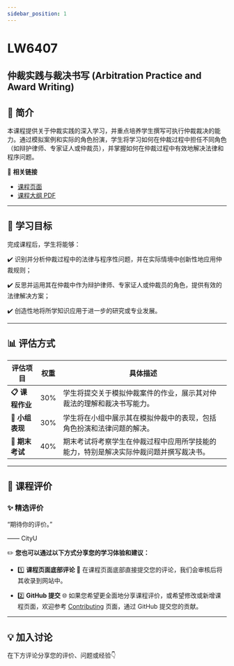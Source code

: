 ```yaml
---
sidebar_position: 1
---
```


# LW6407
## 仲裁实践与裁决书写 (Arbitration Practice and Award Writing)

## **📘 简介**
本课程提供关于仲裁实践的深入学习，并重点培养学生撰写可执行仲裁裁决的能力。通过模拟案例和实际的角色扮演，学生将学习如何在仲裁过程中担任不同角色（如辩护律师、专家证人或仲裁员），并掌握如何在仲裁过程中有效地解决法律和程序问题。

🔗 **相关链接**
- [课程页面](https://www.cityu.edu.hk/catalogue/pg/202425/course/LW6407.htm)
- [课程大纲 PDF](https://www.cityu.edu.hk/catalogue/pg/202425/course/LW6407.pdf)

---

## **🎯 学习目标**

完成课程后，学生将能够：

✔️ 识别并分析仲裁过程中的法律与程序性问题，并在实际情境中创新性地应用仲裁规则；

✔️ 反思并运用其在仲裁中作为辩护律师、专家证人或仲裁员的角色，提供有效的法律解决方案；

✔️ 创造性地将所学知识应用于进一步的研究或专业发展。

---

## **📊 评估方式**

| **评估项目**          | **权重** | **具体描述**                                                                                       |
|----------------------|---------|---------------------------------------------------------------------------------------------------|
| **📋 课程作业**       | 30%     | 学生将提交关于模拟仲裁案件的作业，展示其对仲裁法的理解和裁决书写能力。                           |
| **📂 小组表现**       | 30%     | 学生将在小组中展示其在模拟仲裁中的表现，包括角色扮演和法律问题的解决。                         |
| **📂 期末考试**       | 40%     | 期末考试将考察学生在仲裁过程中应用所学技能的能力，特别是解决实际仲裁问题并撰写裁决书。           |

---

## **💬 课程评价**

### ✨ **精选评价**
<div className={commentStyles.commentBox}>
    <p className={commentStyles.commentText}>
        “期待你的评价。”
    </p>
    <p className={commentStyles.commentAuthor}>—— CityU</p>
</div>

✏️ **您也可以通过以下方式分享您的学习体验和建议：**

- 1️⃣ **课程页面底部评论**
💬 在课程页面底部直接提交您的评论，我们会审核后将其收录到网站中。

- 2️⃣ **GitHub 提交**
🌐 如果您希望更全面地分享课程评价，或希望修改或新增课程页面，欢迎参考 [Contributing](https://penjc.github.io/CityU/contributing) 页面，通过 GitHub 提交您的贡献。

---

## **💡 加入讨论**

在下方评论分享您的评价、问题或经验👇
<Utterances />